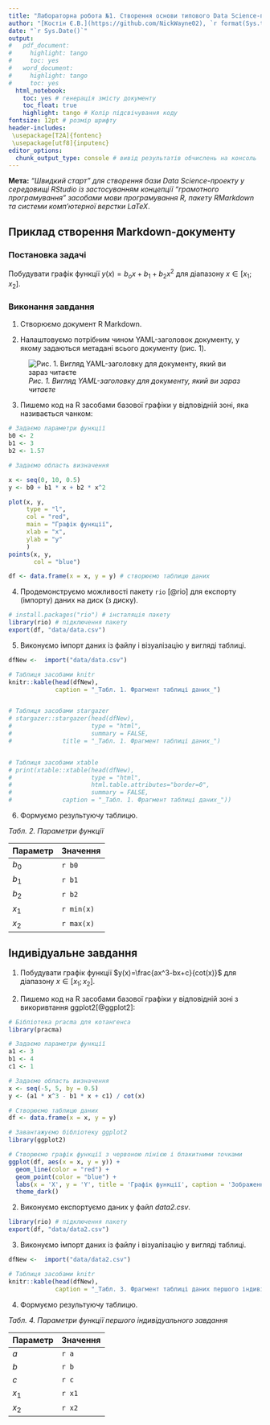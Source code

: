 ---
title: "Лабораторна робота №1. Створення основи типового Data Science-проєкту"
author: "[Костін Є.В.](https://github.com/NickWayne02), `r format(Sys.time(), '%Y')`"
date: "`r Sys.Date()`"
output:
#   pdf_document:
#     highlight: tango
#     toc: yes
#   word_document:
#     highlight: tango
#     toc: yes
  html_notebook:
    toc: yes # генерація змісту документу
    toc_float: true
    highlight: tango # Колір підсвічування коду
fontsize: 12pt # розмір шрифту
header-includes:
 \usepackage[T2A]{fontenc}
 \usepackage[utf8]{inputenc}
editor_options: 
  chunk_output_type: console # вивід результатів обчислень на консоль
---

__Мета:__ _"Швидкий старт" для створення бази Data Science-проекту у середовищі RStudio із застосуванням концепції "грамотного програмування" засобами мови програмування R, пакету RMarkdown та системи комп'ютерної верстки LaTeX_. 

## Приклад створення Markdown-документу

### Постановка задачі

Побудувати графік функції $y(x)=b_ox+b_1+b_2x^2$ для діапазону $x \in [x_1;x_2]$.


### Виконання завдання


1. Створюємо документ R Markdown.

2. Налаштовуємо потрібним чином YAML-заголовок документу, у якому задаються метадані всього документу (рис. 1).

![_Рис. 1. Вигляд YAML-заголовку для документу, який ви зараз читаєте_](image/YAML.png)

3. Пишемо код на R засобами базової графіки у відповідній зоні, яка називається чанком:


```{r}

# Задаємо параметри функції
b0 <- 2
b1 <- 3
b2 <- 1.57

# Задаємо область визначення

x <- seq(0, 10, 0.5)
y <- b0 + b1 * x + b2 * x^2

plot(x, y,
     type = "l",
     col = "red",
     main = "Графік функції",
     xlab = "x",
     ylab = "y"
     )
points(x, y,
       col = "blue")

df <- data.frame(x = x, y = y) # створюємо таблицю даних

```

4. Продемонструємо можливості пакету `rio` [@rio] для експорту (імпорту) даних на диск (з диску).

```{r}
# install.packages("rio") # інсталяція пакету
library(rio) # підключення пакету
export(df, "data/data.csv")

```
5. Виконуємо імпорт даних із файлу і візуалізацію у вигляді таблиці. 

```{r results='asis'}
dfNew <-  import("data/data.csv")

# Таблиця засобами knitr
knitr::kable(head(dfNew),
             caption = "_Табл. 1. Фрагмент таблиці даних_")


# Таблиця засобами stargazer
# stargazer::stargazer(head(dfNew),
#                      type = "html",
#                      summary = FALSE,
#              title = "_Табл. 1. Фрагмент таблиці даних_")


# Таблиця засобами xtable
# print(xtable::xtable(head(dfNew),
#                      type = "html",
#                      html.table.attributes="border=0",
#                      summary = FALSE,
#              caption = "_Табл. 1. Фрагмент таблиці даних_"))

```

6. Формуємо результуючу таблицю.

_Табл. 2. Параметри функції_

Параметр | Значення
-----|-----
$b_0$| `r b0`
$b_1$| `r b1`
$b_2$| `r b2`
$x_1$| `r min(x)`
$x_2$| `r max(x)`

## Індивідуальне завдання

1. Побудувати графік функції $y(x)=\frac{ax^3-bx+c}{cot(x)}$ для діапазону $x \in [x_1;x_2]$.

1. Пишемо код на R засобами базової графіки у відповідній зоні з викоривтання ggplot2[@ggplot2]:

```{r}
# Бібліотека pracma для котангенса
library(pracma)

# Задаємо параметри функції
a1 <- 3
b1 <- 4
c1 <- 1

# Задаємо область визначення
x <- seq(-5, 5, by = 0.5)
y <- (a1 * x^3 - b1 * x + c1) / cot(x)

# Створюємо таблицю даних
df <- data.frame(x = x, y = y)

# Завантажуємо бібліотеку ggplot2
library(ggplot2)

# Створюємо графік функції з червоною лінією і блакитними точками
ggplot(df, aes(x = x, y = y)) +
  geom_line(color = "red") +
  geom_point(color = "blue") +
  labs(x = 'X', y = 'Y', title = 'Графік функції', caption = 'Зображення зроблено за допомогою ggplot2') +
  theme_dark()

```

2. Виконуємо експортуємо даних у файл _data2.csv_.

```{r}

library(rio) # підключення пакету
export(df, "data/data2.csv")

```
3. Виконуємо імпорт даних із файлу і візуалізацію у вигляді таблиці. 

```{r}
dfNew <-  import("data/data2.csv")

# Таблиця засобами knitr
knitr::kable(head(dfNew),
             caption = "_Табл. 3. Фрагмент таблиці даних першого індивідуального завдання_")

```

4. Формуємо результуючу таблицю.

_Табл. 4. Параметри функції першого індивідуального завдання_

Параметр | Значення
-----|-----
$a$| `r a`
$b$| `r b`
$c$| `r c`
$x_1$| `r x1`
$x_2$| `r x2`
